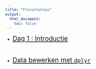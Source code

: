 ```yaml
---
title: "Presentaties"
output:
  html_document:
    toc: false
---
```




- <span style="font-size: 1.5em">[Dag 1 : Introductie](xaringan/01_intro.html)</span>

<br>

- <span style="font-size: 1.5em">[Data bewerken met `dplyr`](xaringan/02_dplyr.html)</span>
